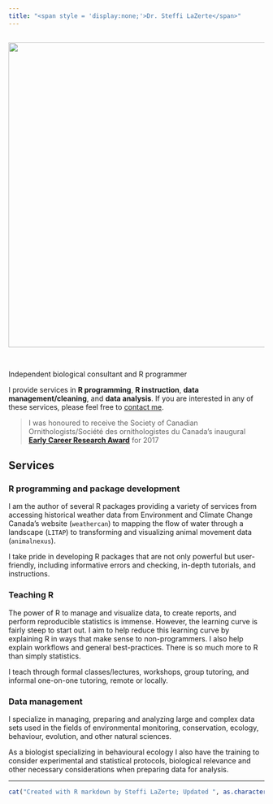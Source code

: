 ```yaml
---
title: "<span style = 'display:none;'>Dr. Steffi LaZerte</span>"
---
```


<img src = "images/logo_eg.png" style = "width:600px; max-width: 100%; margin-top:15px; margin-bottom: 30px;">

Independent biological consultant and R programmer

I provide services in **R programming**, **R instruction**, **data management/cleaning**, and **data analysis**. If you are interested in any of these services, please feel free to [contact me](mailto:sel@steffilazerte.ca).

> I was honoured to receive the Society of Canadian Ornithologists/Société des ornithologistes du Canada's inaugural **[Early Career Research Award](https://www.sco-soc.ca/copy-of-speirs-award)** for 2017

## Services


### R programming and package development
I am the author of several R packages providing a variety of services from accessing historical weather data from Environment and Climate Change Canada's website (`weathercan`) to mapping the flow of water through a landscape (`LITAP`) to transforming and visualizing animal movement data (`animalnexus`).

I take pride in developing R packages that are not only powerful but user-friendly, including informative errors and checking, in-depth tutorials, and instructions.

### Teaching R
The power of R to manage and visualize data, to create reports, and perform reproducible statistics is immense. However, the learning curve is fairly steep to start out. I aim to help reduce this learning curve by explaining R in ways that make sense to non-programmers. I also help explain workflows and general best-practices. There is so much more to R than simply statistics.

I teach through formal classes/lectures, workshops, group tutoring, and informal one-on-one tutoring, remote or locally.

### Data management
I specialize in managing, preparing and analyzing large and complex data sets used in the fields of environmental monitoring, conservation, ecology, behaviour, evolution, and other natural sciences. 

As a biologist specializing in behavioural ecology I also have the training to consider experimental and statistical protocols, biological relevance and other necessary considerations when preparing data for analysis.

---

```r
cat("Created with R markdown by Steffi LaZerte; Updated ", as.character(Sys.Date()))
```

